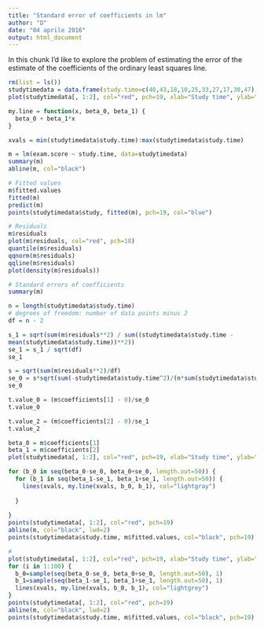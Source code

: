 ---
title: "Standard error of coefficients in lm"
author: "D"
date: "04 aprile 2016"
output: html_document
---
In this chunk I'd like to explore the problem of estimating the error of the estimate of the coefficients of the ordinary least squares line.

```{r}
rm(list = ls())
studytimedata = data.frame(study.time=c(40,43,18,10,25,33,27,17,30,47), exam.score=c(58,73,56,47,58,54,45,32,68,69))
plot(studytimedata[, 1:2], col="red", pch=19, xlab="Study time", ylab="Exam score", main="Exam Score vs Study Time")

my.line = function(x, beta_0, beta_1) {
  beta_0 + beta_1*x
}

xvals = min(studytimedata$study.time):max(studytimedata$study.time)

m = lm(exam.score ~ study.time, data=studytimedata)
summary(m)
abline(m, col="black")

# Fitted values
m$fitted.values
fitted(m)
predict(m)
points(studytimedata$study, fitted(m), pch=19, col="blue")

# Residuals
m$residuals
plot(m$residuals, col="red", pch=18)
quantile(m$residuals)
qqnorm(m$residuals)
qqline(m$residuals)
plot(density(m$residuals))

# Standard errors of coefficients
summary(m)

n = length(studytimedata$study.time)
# degrees of freedom: number of data points minus 2
df = n - 2

s_1 = sqrt(sum(m$residuals**2) / sum((studytimedata$study.time -
mean(studytimedata$study.time))**2))
se_1 = s_1 / sqrt(df)
se_1

s = sqrt(sum(m$residuals**2)/df)
se_0 = s*sqrt(sum(-studytimedata$study.time^2)/(n*sum(studytimedata$study.time^2) - (sum(studytimedata$study.time))^2))
se_0

t.value_0 = (m$coefficients[1] - 0)/se_0
t.value_0

t.value_2 = (m$coefficients[2] - 0)/se_1
t.value_2

beta_0 = m$coefficients[1]
beta_1 = m$coefficients[2]
plot(studytimedata[, 1:2], col="red", pch=19, xlab="Study time", ylab="Exam score", main="1-sd OLS lines (systematic)")

for (b_0 in seq(beta_0-se_0, beta_0+se_0, length.out=50)) {
  for (b_1 in seq(beta_1-se_1, beta_1+se_1, length.out=50)) {
    lines(xvals, my.line(xvals, b_0, b_1), col="lightgray")
  
  }
  
}
points(studytimedata[, 1:2], col="red", pch=19)
abline(m, col="black", lwd=2)
points(studytimedata$study.time, m$fitted.values, col="black", pch=19)

#
plot(studytimedata[, 1:2], col="red", pch=19, xlab="Study time", ylab="Exam score", main="1-sd OLS lines (sampling)")
for (i in 1:100) {
  b_0=sample(seq(beta_0-se_0, beta_0+se_0, length.out=50), 1)
  b_1=sample(seq(beta_1-se_1, beta_1+se_1, length.out=50), 1)
  lines(xvals, my.line(xvals, b_0, b_1), col="lightgrey")
}
points(studytimedata[, 1:2], col="red", pch=19)
abline(m, col="black", lwd=2)
points(studytimedata$study.time, m$fitted.values, col="black", pch=19)

```
